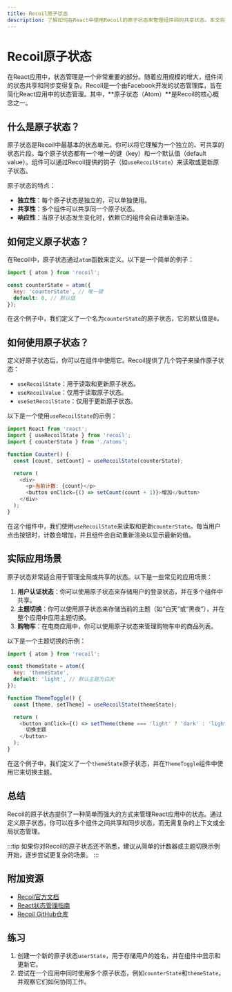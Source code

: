 ```yaml
---
title: Recoil原子状态
description: 了解如何在React中使用Recoil的原子状态来管理组件间的共享状态。本文将从基础概念入手，逐步讲解原子状态的定义、使用场景以及实际案例。
---
```


# Recoil原子状态

在React应用中，状态管理是一个非常重要的部分。随着应用规模的增大，组件间的状态共享和同步变得复杂。Recoil是一个由Facebook开发的状态管理库，旨在简化React应用中的状态管理。其中，**原子状态（Atom）**是Recoil的核心概念之一。

## 什么是原子状态？

原子状态是Recoil中最基本的状态单元。你可以将它理解为一个独立的、可共享的状态片段。每个原子状态都有一个唯一的键（key）和一个默认值（default value）。组件可以通过Recoil提供的钩子（如`useRecoilState`）来读取或更新原子状态。

原子状态的特点：
- **独立性**：每个原子状态是独立的，可以单独使用。
- **共享性**：多个组件可以共享同一个原子状态。
- **响应性**：当原子状态发生变化时，依赖它的组件会自动重新渲染。

## 如何定义原子状态？

在Recoil中，原子状态通过`atom`函数来定义。以下是一个简单的例子：

```javascript
import { atom } from 'recoil';

const counterState = atom({
  key: 'counterState', // 唯一键
  default: 0, // 默认值
});
```

在这个例子中，我们定义了一个名为`counterState`的原子状态，它的默认值是`0`。

## 如何使用原子状态？

定义好原子状态后，你可以在组件中使用它。Recoil提供了几个钩子来操作原子状态：

- `useRecoilState`：用于读取和更新原子状态。
- `useRecoilValue`：仅用于读取原子状态。
- `useSetRecoilState`：仅用于更新原子状态。

以下是一个使用`useRecoilState`的示例：

```javascript
import React from 'react';
import { useRecoilState } from 'recoil';
import { counterState } from './atoms';

function Counter() {
  const [count, setCount] = useRecoilState(counterState);

  return (
    <div>
      <p>当前计数: {count}</p>
      <button onClick={() => setCount(count + 1)}>增加</button>
    </div>
  );
}
```

在这个组件中，我们使用`useRecoilState`来读取和更新`counterState`。每当用户点击按钮时，计数会增加，并且组件会自动重新渲染以显示最新的值。

## 实际应用场景

原子状态非常适合用于管理全局或共享的状态。以下是一些常见的应用场景：

1. **用户认证状态**：你可以使用原子状态来存储用户的登录状态，并在多个组件中共享。
2. **主题切换**：你可以使用原子状态来存储当前的主题（如“白天”或“黑夜”），并在整个应用中应用主题切换。
3. **购物车**：在电商应用中，你可以使用原子状态来管理购物车中的商品列表。

以下是一个主题切换的示例：

```javascript
import { atom } from 'recoil';

const themeState = atom({
  key: 'themeState',
  default: 'light', // 默认主题为白天
});

function ThemeToggle() {
  const [theme, setTheme] = useRecoilState(themeState);

  return (
    <button onClick={() => setTheme(theme === 'light' ? 'dark' : 'light')}>
      切换主题
    </button>
  );
}
```

在这个例子中，我们定义了一个`themeState`原子状态，并在`ThemeToggle`组件中使用它来切换主题。

## 总结

Recoil的原子状态提供了一种简单而强大的方式来管理React应用中的状态。通过定义原子状态，你可以在多个组件之间共享和同步状态，而无需复杂的上下文或全局状态管理。

:::tip
如果你对Recoil的原子状态还不熟悉，建议从简单的计数器或主题切换示例开始，逐步尝试更复杂的场景。
:::

## 附加资源

- [Recoil官方文档](https://recoiljs.org/)
- [React状态管理指南](https://reactjs.org/docs/state-and-lifecycle.html)
- [Recoil GitHub仓库](https://github.com/facebookexperimental/Recoil)

## 练习

1. 创建一个新的原子状态`userState`，用于存储用户的姓名，并在组件中显示和更新它。
2. 尝试在一个应用中同时使用多个原子状态，例如`counterState`和`themeState`，并观察它们如何协同工作。
